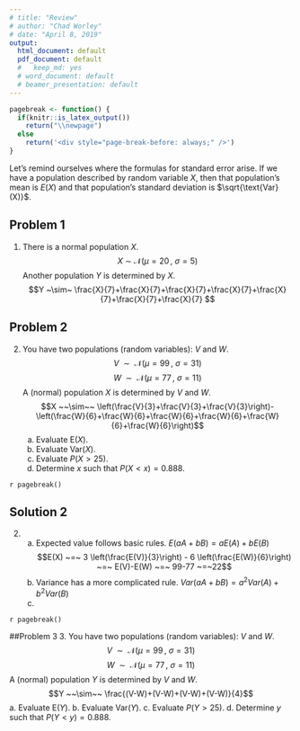 ```yaml
---
# title: "Review"
# author: "Chad Worley"
# date: "April 8, 2019"
output:
  html_document: default
  pdf_document: default
  #   keep_md: yes
  # word_document: default
  # beamer_presentation: default
---
```

```r
pagebreak <- function() {
  if(knitr::is_latex_output())
    return("\\newpage")
  else
    return('<div style="page-break-before: always;" />')
}
```
Let's remind ourselves where the formulas for standard error arise. If we have a population described by random variable $X$, then that population's mean is $E(X)$ and that population's standard deviation is $\sqrt{\text{Var}(X)}$.


## Problem 1
1. There is a normal population $X$.
$$X ~\sim~ \mathcal{N}\left(\mu=20\,,~\sigma=5 \right) $$
Another population $Y$ is determined by $X$.
$$Y ~\sim~ \frac{X}{7}+\frac{X}{7}+\frac{X}{7}+\frac{X}{7}+\frac{X}{7}+\frac{X}{7}+\frac{X}{7} $$


## Problem 2
2. You have two populations (random variables): $V$ and $W$.
$$V ~~\sim~~ \mathcal{N}\left(\mu=99\,,~\sigma=31 \right)$$ 
$$W ~~\sim~~ \mathcal{N}\left(\mu=77\,,~\sigma=11 \right)$$ 
A (normal) population $X$ is determined by $V$ and $W$.
$$X ~~\sim~~ \left(\frac{V}{3}+\frac{V}{3}+\frac{V}{3}\right)-\left(\frac{W}{6}+\frac{W}{6}+\frac{W}{6}+\frac{W}{6}+\frac{W}{6}+\frac{W}{6}\right)$$ 
    a. Evaluate $\text{E}(X)$.
    b. Evaluate $\text{Var}(X)$.
    c. Evaluate $P(X>25)$.
    d. Determine $x$ such that $P(X<x) = 0.888$.

`r pagebreak()`

## Solution 2
2.
    a. Expected value follows basic rules. $E(aA+bB) = aE(A)+bE(B)$
$$E(X) ~=~ 3 \left(\frac{E(V)}{3}\right) - 6 \left(\frac{E(W)}{6}\right) ~=~ E(V)-E(W) ~=~ 99-77 ~=~22$$
    b. Variance has a more complicated rule. $Var(aA+bB)=a^2Var(A)+b^2Var(B)$
    \begin{align*}
    Var(X) ~&=~ 3 \left(\frac{Var(V)}{9}\right) + 6 \left(\frac{Var(W)}{36}\right)\\
    &=~ \frac{Var(V)}{3}+\frac{Var(W)}{6} \\
    &=~ \frac{31^2}{3}+\frac{11^2}{6} \\
    &=~340.5
    \end{align*}
    c. 

`r pagebreak()`

##Problem 3
3. You have two populations (random variables): $V$ and $W$.
$$V ~~\sim~~ \mathcal{N}\left(\mu=99\,,~\sigma=31 \right)$$ 
$$W ~~\sim~~ \mathcal{N}\left(\mu=77\,,~\sigma=11 \right)$$ 
A (normal) population $Y$ is determined by $V$ and $W$.
$$Y ~~\sim~~ \frac{(V-W)+(V-W)+(V-W)+(V-W)}{4}$$
    a. Evaluate $\text{E}(Y)$.
    b. Evaluate $\text{Var}(Y)$.
    c. Evaluate $P(Y>25)$.
    d. Determine $y$ such that $P(Y<y) = 0.888$.



















<!-- ```{r setup, include=FALSE} -->
<!-- # knitr::opts_chunk$set(echo = TRUE) -->
<!-- ``` -->

<!-- ## R Markdown -->

<!-- This is an R Markdown document. Markdown is a simple formatting syntax for authoring HTML, PDF, and MS Word documents. For more details on using R Markdown see <http://rmarkdown.rstudio.com>. -->

<!-- When you click the **Knit** button a document will be generated that includes both content as well as the output of any embedded R code chunks within the document. You can embed an R code chunk like this: -->

<!-- ```{r cars} -->
<!-- summary(cars) -->
<!-- ``` -->

<!-- ## Including Plots -->

<!-- You can also embed plots, for example: -->

<!-- ```{r pressure, echo=FALSE} -->
<!-- plot(pressure) -->
<!-- ``` -->

<!-- Note that the `echo = FALSE` parameter was added to the code chunk to prevent printing of the R code that generated the plot. -->
